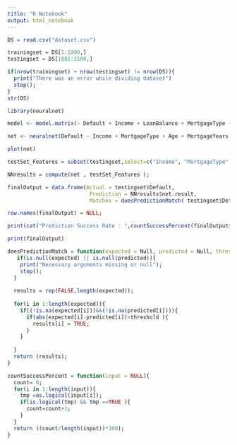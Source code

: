 ```yaml
---
title: "R Notebook"
output: html_notebook
---
```

```r
DS = read.csv("dataset.csv")

trainingset = DS[1:1800,]
testingset = DS[1801:2500,]

if(nrow(trainingset) + nrow(testingset) != nrow(DS)){
  print("There was an error while dividing dataset")
  stop();
}
str(DS)
```

```r
library(neuralnet)

model <- model.matrix(~ Default + Income + LoanBalance + MortgageType + Age + MortgageYears + InterestRate + LoanToValue + CreditRating, data = DS )

```

```r
net <- neuralnet(Default ~ Income + MortgageType + Age + MortgageYears + InterestRate + LoanToValue + CreditRating, data = model, hidden = 4, linear.output = F, lifesign = "minimal", threshold = 0.1)

plot(net)
```
```r
testSet_Features = subset(testingset,select=c("Income", "MortgageType", "Age", "MortgageYears", "InterestRate", "LoanToValue", "CreditRating"));
```

```r
NNresults = compute(net , testSet_Features );

finalOutput = data.frame(Actual = testingset$Default,
                          Prediction = NNresults$net.result,
                          Matches = doesPredictionMatch( testingset$Default, NNresults$net.result, 0.3));

row.names(finalOutput) = NULL;

print(cat("Prediction Success Rate : ",countSuccessPercent(finalOutput$Matches)));

print(finalOutput)
```
```r
doesPredictionMatch = function(expected = Null, predicted = Null, threshold = 0.3){
   if(is.null(expected) || is.null(predicted)){
    print("Necessary arguments missing or null");
    stop();
  }
  
  results = rep(FALSE,length(expected));
  
  for(i in 1:length(expected)){
    if((!is.na(expected[i]))&&(!is.na(predicted[i]))){  
      if(abs(expected[i]-predicted[i])<threshold ){
        results[i] = TRUE;
      }
    }
      
  }
  return (results);
}
```

```r
countSuccessPercent = function(input = NULL){
  count= 0;
  for(i in 1:length(input)){
    tmp =as.logical(input[i]); 
    if(is.logical(tmp) && tmp ==TRUE ){
      count=count+1;
    }
  }
  return ((count/length(input))*100);  
}
```
